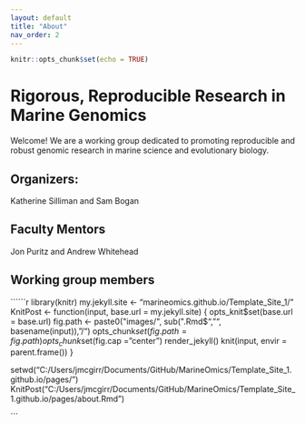 ```yaml
---
layout: default
title: "About"
nav_order: 2
---
```


```r
knitr::opts_chunk$set(echo = TRUE)
```

# Rigorous, Reproducible Research in Marine Genomics

Welcome! We are a working group dedicated to promoting reproducible and robust genomic research in marine science and evolutionary biology.

## Organizers:

Katherine Silliman and Sam Bogan

## Faculty Mentors

Jon Puritz and Andrew Whitehead

## Working group members





``````r
library(knitr)
my.jekyll.site <- "marineomics.github.io/Template_Site_1/"
KnitPost <- function(input, base.url = my.jekyll.site) {
  opts_knit$set(base.url = base.url)
  fig.path <- paste0("images/", sub(".Rmd$", "", basename(input)), "/")
  opts_chunk$set(fig.path = fig.path)
  opts_chunk$set(fig.cap = "center")
  render_jekyll()
  knit(input, envir = parent.frame())
}

setwd("C:/Users/jmcgirr/Documents/GitHub/MarineOmics/Template_Site_1.github.io/pages/")
KnitPost("C:/Users/jmcgirr/Documents/GitHub/MarineOmics/Template_Site_1.github.io/pages/about.Rmd")

```
